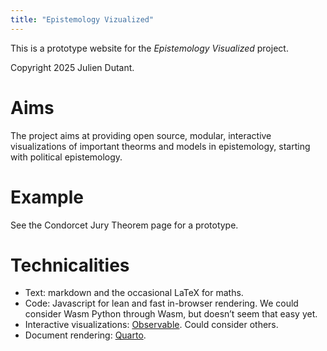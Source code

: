 ```yaml
---
title: "Epistemology Vizualized"
---
```


This is a prototype website for the *Epistemology Visualized* project.

Copyright 2025 Julien Dutant.  

# Aims

The project aims at providing open source, modular, interactive visualizations of important theorms and models in epistemology, starting with political epistemology.

# Example

See the Condorcet Jury Theorem page for a prototype.

# Technicalities

* Text: markdown and the occasional LaTeX for maths.
* Code: Javascript for lean and fast in-browser rendering. We could consider Wasm Python through Wasm, but doesn't seem that easy yet.
* Interactive visualizations: [Observable](https://observablehq.com/). Could consider others.
* Document rendering: [Quarto](https://quarto.org). 

